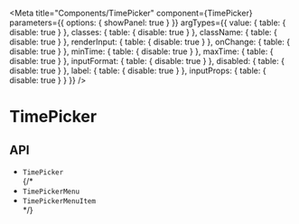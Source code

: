 

<Meta
  title="Components/TimePicker"
  component={TimePicker}
  parameters={{
    options: { showPanel: true }
  }}
  argTypes={{
    value: {
      table: {
        disable: true
      }
    },
    classes: {
      table: {
        disable: true
      }
    },
    className: {
      table: {
        disable: true
      }
    },
    renderInput: {
      table: {
        disable: true
      }
    },
    onChange: {
      table: {
        disable: true
      }
    },
    minTime: {
      table: {
        disable: true
      }
    },
    maxTime: {
      table: {
        disable: true
      }
    },
    inputFormat: {
      table: {
        disable: true
      }
    },
    disabled: {
      table: {
        disable: true
      }
    },
    label: {
      table: {
        disable: true
      }
    },
    inputProps: {
      table: {
        disable: true
      }
    }
  }}
/>

# TimePicker

<Description of={TimePicker} />

<Canvas>
  <Story story={stories.Demo} name="Demo" />
</Canvas>

<ArgsTable story="Demo" />

## API

<ul>
  <li>
    <LinkTo kind="components-api-timepicker" story="page">
      <code>TimePicker</code>
    </LinkTo>
  </li>
  {/* <li>
    <LinkTo kind="components-api-timepickermenu" story="page">
      <code>TimePickerMenu</code>
    </LinkTo>
  </li>
  <li>
    <LinkTo kind="components-api-timepickermenuitem" story="page">
      <code>TimePickerMenuItem</code>
    </LinkTo>
  </li> */}
</ul>
